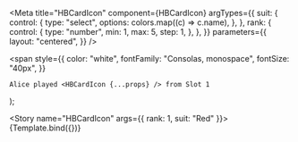 
<Meta
  title="HBCardIcon"
  component={HBCardIcon}
  argTypes={{
    suit: {
      control: {
        type: "select",
        options: colors.map((c) => c.name),
      },
    },
    rank: {
      control: {
        type: "number",
        min: 1,
        max: 5,
        step: 1,
      },
    },
  }}
  parameters={{
    layout: "centered",
  }}
/>

  <span
    style={{
      color: "white",
      fontFamily: "Consolas, monospace",
      fontSize: "40px",
    }}
  >
    Alice played <HBCardIcon {...props} /> from Slot 1
  </span>
);

<Story name="HBCardIcon" args={{ rank: 1, suit: "Red" }}>
  {Template.bind({})}
</Story>
